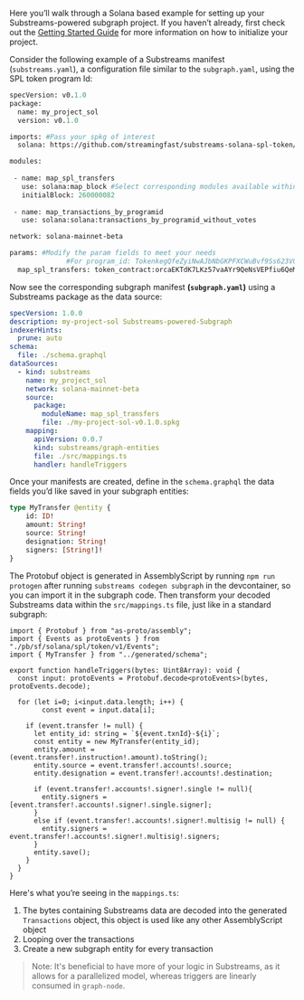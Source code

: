 Here you’ll walk through a Solana based example for setting up your Substreams-powered subgraph project. If you haven’t already, first check out the [Getting Started Guide](https://github.com/streamingfast/substreams/blob/enol/how-to-guides/docs/new/how-to-guides/intro-how-to-guides.md) for more information on how to initialize your project. 

Consider the following example of a Substreams manifest (`substreams.yaml`), a configuration file similar to the `subgraph.yaml`, using the SPL token program Id:

```graphql
specVersion: v0.1.0
package:
  name: my_project_sol
  version: v0.1.0

imports: #Pass your spkg of interest 
  solana: https://github.com/streamingfast/substreams-solana-spl-token/raw/master/tokens/solana-spl-token-v0.1.0.spkg

modules:
   
 - name: map_spl_transfers
   use: solana:map_block #Select corresponding modules available within your spkg
   initialBlock: 260000082
   
 - name: map_transactions_by_programid
   use: solana:solana:transactions_by_programid_without_votes 

network: solana-mainnet-beta

params: #Modify the param fields to meet your needs
			  #For program_id: TokenkegQfeZyiNwAJbNbGKPFXCWuBvf9Ss623VQ5DA
  map_spl_transfers: token_contract:orcaEKTdK7LKz57vaAYr9QeNsVEPfiu6QeMU1kektZE
```

 

Now see the corresponding subgraph manifest **(`subgraph.yaml`)** using a Substreams package as the data source:

```yaml
specVersion: 1.0.0
description: my-project-sol Substreams-powered-Subgraph
indexerHints:
  prune: auto
schema:
  file: ./schema.graphql
dataSources:
  - kind: substreams
    name: my_project_sol
    network: solana-mainnet-beta
    source:
      package:
        moduleName: map_spl_transfers
        file: ./my-project-sol-v0.1.0.spkg
    mapping:
      apiVersion: 0.0.7
      kind: substreams/graph-entities
      file: ./src/mappings.ts
      handler: handleTriggers
```

Once your manifests are created, define in the `schema.graphql` the data fields you’d like saved in your subgraph entities: 

```graphql
type MyTransfer @entity {
    id: ID!
    amount: String!
    source: String!
    designation: String!
    signers: [String!]!
}
```

The Protobuf object is generated in AssemblyScript by running `npm run protogen` after running `substreams codegen subgraph` in the devcontainer, so you can import it in the subgraph code. Then transform your decoded Substreams data within the `src/mappings.ts` file, just like in a standard subgraph:

```tsx
import { Protobuf } from "as-proto/assembly";
import { Events as protoEvents } from "./pb/sf/solana/spl/token/v1/Events";
import { MyTransfer } from "../generated/schema";

export function handleTriggers(bytes: Uint8Array): void {
  const input: protoEvents = Protobuf.decode<protoEvents>(bytes, protoEvents.decode);
  
  for (let i=0; i<input.data.length; i++) {
		const event = input.data[i];
    
    if (event.transfer != null) {
      let entity_id: string = `${event.txnId}-${i}`;
      const entity = new MyTransfer(entity_id);
      entity.amount = (event.transfer!.instruction!.amount).toString(); 
      entity.source = event.transfer!.accounts!.source;
      entity.designation = event.transfer!.accounts!.destination; 
      
      if (event.transfer!.accounts!.signer!.single != null){
        entity.signers = [event.transfer!.accounts!.signer!.single.signer]; 
      } 
      else if (event.transfer!.accounts!.signer!.multisig != null) {
        entity.signers = event.transfer!.accounts!.signer!.multisig!.signers; 
      }
      entity.save();
    }
  }
}
```

Here's what you’re seeing in the `mappings.ts`:

1. The bytes containing Substreams data are decoded into the generated `Transactions` object, this object is used like any other AssemblyScript object
2. Looping over the transactions
3. Create a new subgraph entity for every transaction

> Note: It's beneficial to have more of your logic in Substreams, as it allows for a parallelized model, whereas triggers are  linearly consumed in `graph-node`.
>
